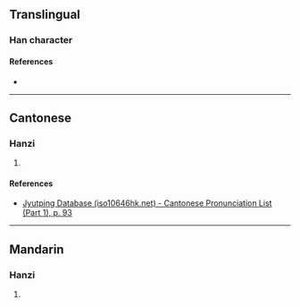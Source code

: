 {{character info/new}}
==Translingual==

===Han character===
{{Han char|rn=38|rad=女|as=07|sn=10|four=|canj=VMFR|ids=⿰女否}}

====References====
* {{Han ref|kx=0262.270|dkj=06315|dj=0529.250|hdz=21050.110|uh=5A1D|ud=23069}}

----

==Cantonese==

===Hanzi===
{{yue-hanzi|jyut=[[pau1]]|y=pau1}}

# {{defn|lang=yue|sort=女07}}

====References====
* [http://www.iso10646hk.net/jp/document/download.jsp Jyutping Database (iso10646hk.net) - Cantonese Pronunciation List (Part 1), p. 93]

----

==Mandarin==

===Hanzi===
{{cmn-hanzi|pin=[[pōu]] ([[pou1]])|wg=p'ou<sup>1</sup>}}

# {{defn|lang=cmn|sort=女07}}
